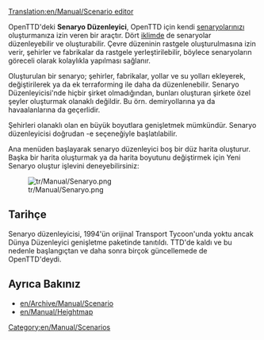 [[Translation:en/Manual/Scenario editor]]
{{tr/Manual/İçindekiler}}

OpenTTD'deki '''Senaryo Düzenleyici''', OpenTTD için kendi [[en/Archive/Manual/Scenario|senaryolarınızı]] oluşturmanıza izin veren bir araçtır. Dört [[en/Manual/Climates|iklimde]] de senaryolar düzenleyebilir ve oluşturabilir. Çevre düzeninin rastgele oluşturulmasına izin verir, şehirler ve fabrikalar da rastgele yerleştirilebilir, böylece senaryoların göreceli olarak kolaylıkla yapılması sağlanır.

Oluşturulan bir senaryo; şehirler, fabrikalar, yollar ve su yolları ekleyerek, değiştirilerek ya da ek terraforming ile daha da düzenlenebilir. Senaryo Düzenleyicisi'nde hiçbir şirket olmadığından, bunları oluşturan şirkete özel şeyler oluşturmak olanaklı değildir. Bu örn. demiryollarına ya da havaalanlarına da geçerlidir.

Şehirleri olanaklı olan en büyük boyutlara genişletmek mümkündür. Senaryo düzenleyicisi doğrudan -e seçeneğiyle başlatılabilir.

Ana menüden başlayarak senaryo düzenleyici boş bir düz harita oluşturur. Başka bir harita oluşturmak ya da harita boyutunu değiştirmek için Yeni Senaryo oluştur işlevini deneyebilirsiniz:

[[File:tr/Manual/Senaryo.png]]

==Tarihçe==
Senaryo düzenleyicisi, 1994'ün orijinal Transport Tycoon'unda yoktu ancak Dünya Düzenleyici genişletme paketinde tanıtıldı. TTD'de kaldı ve bu nedenle başlangıçtan ve daha sonra birçok güncellemede de OpenTTD'deydi.

==Ayrıca Bakınız==
* [[en/Archive/Manual/Scenario]]
* [[en/Manual/Heightmap]]

[[Category:en/Manual/Scenarios]]